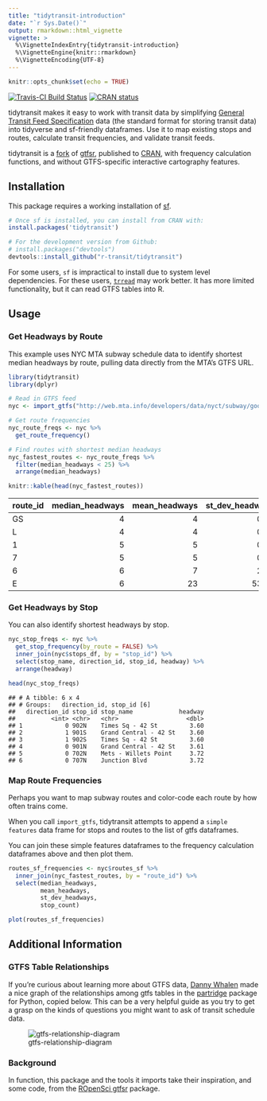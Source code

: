 ```yaml
---
title: "tidytransit-introduction"
date: "`r Sys.Date()`"
output: rmarkdown::html_vignette
vignette: >
  %\VignetteIndexEntry{tidytransit-introduction}
  %\VignetteEngine{knitr::rmarkdown}
  %\VignetteEncoding{UTF-8}
---
```


```r
knitr::opts_chunk$set(echo = TRUE)
```
[
![Travis-CI Build
Status](https://travis-ci.com/r-transit/tidytransit.svg?branch=master)](https://travis-ci.com/r-transit/tidytransit)
[![CRAN
status](https://www.r-pkg.org/badges/version/tidytransit?)](https://cran.r-project.org/package=tidytransit)

tidytransit makes it easy to work with transit data by simplifying [General Transit Feed Specification](http://gtfs.org/) data (the standard format for storing transit data) into tidyverse and sf-friendly dataframes. Use it to map existing stops and routes, calculate transit frequencies, and validate transit feeds.

tidytransit is a [fork](https://en.wikipedia.org/wiki/Fork_(software_development)) of [gtfsr](https://github.com/ropensci/gtfsr), published to [CRAN](https://cran.r-project.org/), with frequency calculation functions, and without GTFS-specific interactive cartography features. 

## Installation

This package requires a working installation of [sf](https://github.com/r-spatial/sf#installing). 

```r
# Once sf is installed, you can install from CRAN with: 
install.packages('tidytransit')

# For the development version from Github:
# install.packages("devtools")
devtools::install_github("r-transit/tidytransit")
```

For some users, `sf` is impractical to install due to system level dependencies. For these users, [`trread`](https://github.com/r-transit/trread) may work better. It has more limited functionality, but it can read GTFS tables into R. 

## Usage

### Get Headways by Route

This example uses NYC MTA subway schedule data to identify shortest median headways by route, pulling data directly from the MTA's GTFS URL.

```r
library(tidytransit)
library(dplyr)

# Read in GTFS feed
nyc <- import_gtfs("http://web.mta.info/developers/data/nyct/subway/google_transit.zip")

# Get route frequencies
nyc_route_freqs <- nyc %>% 
  get_route_frequency()

# Find routes with shortest median headways
nyc_fastest_routes <- nyc_route_freqs %>% 
  filter(median_headways < 25) %>% 
  arrange(median_headways)

knitr::kable(head(nyc_fastest_routes))
```

| route\_id | median\_headways | mean\_headways | st\_dev\_headways | stop\_count |
| :-------- | ---------------: | -------------: | ----------------: | ----------: |
| GS        |                4 |              4 |              0.01 |           4 |
| L         |                4 |              4 |              0.13 |          48 |
| 1         |                5 |              5 |              0.14 |          76 |
| 7         |                5 |              5 |              0.29 |          44 |
| 6         |                6 |              7 |              2.84 |          76 |
| E         |                6 |             23 |             53.01 |          48 |


### Get Headways by Stop

You can also identify shortest headways by stop.

```r
nyc_stop_freqs <- nyc %>% 
  get_stop_frequency(by_route = FALSE) %>%
  inner_join(nyc$stops_df, by = "stop_id") %>%
  select(stop_name, direction_id, stop_id, headway) %>%
  arrange(headway)

head(nyc_stop_freqs)
```

    ## # A tibble: 6 x 4
    ## # Groups:   direction_id, stop_id [6]
    ##   direction_id stop_id stop_name             headway
    ##          <int> <chr>   <chr>                   <dbl>
    ## 1            0 902N    Times Sq - 42 St         3.60
    ## 2            1 901S    Grand Central - 42 St    3.60
    ## 3            1 902S    Times Sq - 42 St         3.60
    ## 4            0 901N    Grand Central - 42 St    3.61
    ## 5            0 702N    Mets - Willets Point     3.72
    ## 6            0 707N    Junction Blvd            3.72


### Map Route Frequencies

Perhaps you want to map subway routes and color-code each route by how often trains come. 

When you call `import_gtfs`, tidytransit attempts to append a `simple features` data frame for stops and routes to the list of gtfs dataframes. 

You can join these simple features dataframes to the frequency calculation dataframes above and then plot them.

```r
routes_sf_frequencies <- nyc$routes_sf %>% 
  inner_join(nyc_fastest_routes, by = "route_id") %>% 
  select(median_headways, 
         mean_headways, 
         st_dev_headways, 
         stop_count)

plot(routes_sf_frequencies)
```

## Additional Information

### GTFS Table Relationships

If you're curious about learning more about GTFS data, [Danny Whalen](https://github.com/invisiblefunnel) made a nice graph of
the relationships among gtfs tables in the
[partridge](https://github.com/remix/partridge) package for Python,
copied below. This can be a very helpful guide as you try to get a grasp
on the kinds of questions you might want to ask of transit schedule
data.

![gtfs-relationship-diagram](figures/dependency-graph.png)

### Background

In function, this package and the tools it imports take their inspiration, and some code, from the [ROpenSci gtfsr](https://github.com/ropensci/gtfsr) package.
